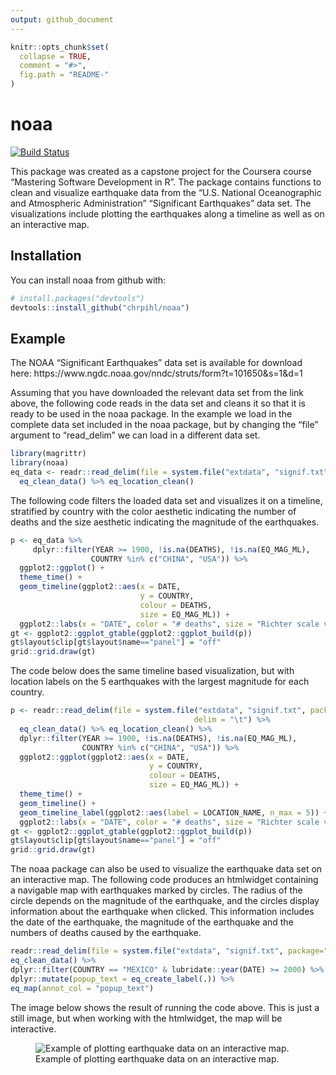 ```yaml
---
output: github_document
---
```


<!-- README.md is generated from README.Rmd. Please edit that file -->

```r
knitr::opts_chunk$set(
  collapse = TRUE,
  comment = "#>",
  fig.path = "README-"
)
```

# noaa
[![Build Status](https://travis-ci.org/chrpihl/noaa.svg?branch=master)](https://travis-ci.org/chrpihl/noaa)

This package was created as a capstone project for the Coursera course "Mastering Software
Development in R". The package contains functions to clean and visualize earthquake data from the
"U.S. National Oceanographic and Atmospheric Administration" "Significant Earthquakes" data set.
The visualizations include plotting the earthquakes along a timeline as well as on an interactive
map.

## Installation

You can install noaa from github with:

```r
# install.packages("devtools")
devtools::install_github("chrpihl/noaa")
```

## Example

The NOAA "Significant Earthquakes" data set is available for download here:
https://www.ngdc.noaa.gov/nndc/struts/form?t=101650&s=1&d=1

Assuming that you have downloaded the relevant data set from the link above, the following code
reads in the data set and cleans it so that it is ready to be used in the noaa package. In the
example we load in the complete data set included in the noaa package, but by changing the
"file" argument to "read_delim" we can load in a different data set.

```r
library(magrittr)
library(noaa)
eq_data <- readr::read_delim(file = system.file("extdata", "signif.txt", package="noaa"), delim = "\t") %>%
  eq_clean_data() %>% eq_location_clean()
```

The following code filters the loaded data set and visualizes it on a timeline, stratified by
country with the color aesthetic indicating the number of deaths and the size aesthetic indicating
the magnitude of the earthquakes.

```r
p <- eq_data %>%
     dplyr::filter(YEAR >= 1900, !is.na(DEATHS), !is.na(EQ_MAG_ML),
                  COUNTRY %in% c("CHINA", "USA")) %>%
  ggplot2::ggplot() +
  theme_time() +
  geom_timeline(ggplot2::aes(x = DATE,
                             y = COUNTRY,
                             colour = DEATHS,
                             size = EQ_MAG_ML)) +
  ggplot2::labs(x = "DATE", color = "# deaths", size = "Richter scale value")
gt <- ggplot2::ggplot_gtable(ggplot2::ggplot_build(p))
gt$layout$clip[gt$layout$name=="panel"] = "off"
grid::grid.draw(gt)
```

The code below does the same timeline based visualization, but with location labels on the 5
earthquakes with the largest magnitude for each country.

```r
p <- readr::read_delim(file = system.file("extdata", "signif.txt", package="noaa"),
                                         delim = "\t") %>%
  eq_clean_data() %>% eq_location_clean() %>%
  dplyr::filter(YEAR >= 1900, !is.na(DEATHS), !is.na(EQ_MAG_ML),
                COUNTRY %in% c("CHINA", "USA")) %>%
  ggplot2::ggplot(ggplot2::aes(x = DATE,
                               y = COUNTRY,
                               colour = DEATHS,
                               size = EQ_MAG_ML)) +
  theme_time() +
  geom_timeline() +
  geom_timeline_label(ggplot2::aes(label = LOCATION_NAME, n_max = 5)) +
  ggplot2::labs(x = "DATE", color = "# deaths", size = "Richter scale value")
gt <- ggplot2::ggplot_gtable(ggplot2::ggplot_build(p))
gt$layout$clip[gt$layout$name=="panel"] = "off"
grid::grid.draw(gt)
```

The noaa package can also be used to visualize the earthquake data set on an interactive map. The
following code produces an htmlwidget containing a navigable map with earthquakes marked by circles.
The radius of the circle depends on the magnitude of the earthquake, and the circles display
information about the earthquake when clicked. This information includes the date of the earthquake,
the magnitude of the earthquake and the numbers of deaths caused by the earthquake.

```r
readr::read_delim(file = system.file("extdata", "signif.txt", package="noaa"), delim = "\t") %>%
eq_clean_data() %>%
dplyr::filter(COUNTRY == "MEXICO" & lubridate::year(DATE) >= 2000) %>%
dplyr::mutate(popup_text = eq_create_label(.)) %>%
eq_map(annot_col = "popup_text")
```

The image below shows the result of running the code above. This is just a still image, but when
working with the htmlwidget, the map will be interactive.

![Example of plotting earthquake data on an interactive map.](./README-geo_plot_example.png)
